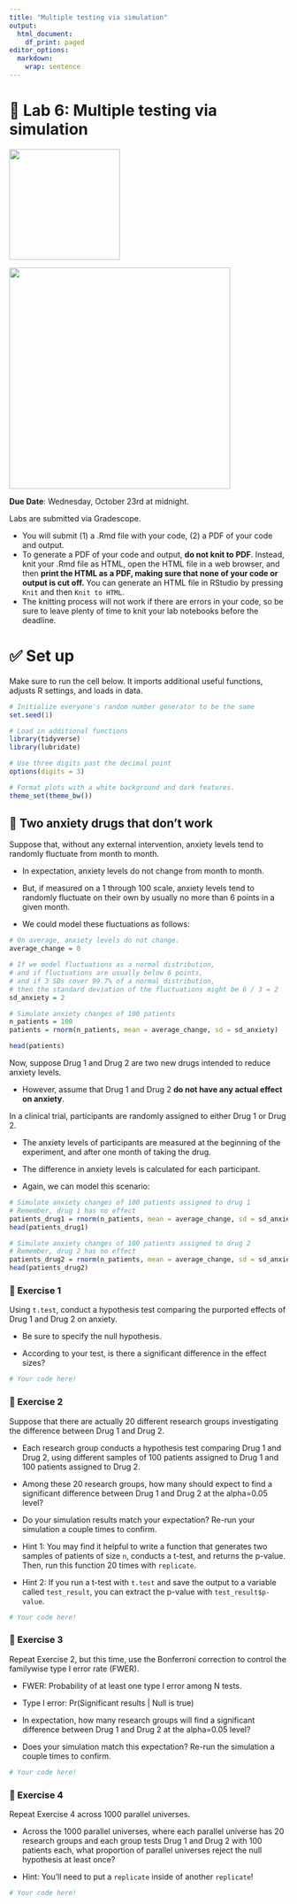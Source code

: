```yaml
---
title: "Multiple testing via simulation"
output:
  html_document:
    df_print: paged
editor_options: 
  markdown: 
    wrap: sentence
---
```


# 🎲 Lab 6: Multiple testing via simulation

<img src="img/wonka.jpeg" width="200"/>\

<img src="img/errors.jpg" width="400"/>\

**Due Date**: Wednesday, October 23rd at midnight.

Labs are submitted via Gradescope.

-   You will submit (1) a .Rmd file with your code, (2) a PDF of your code and output.
-   To generate a PDF of your code and output, **do not knit to PDF**. Instead, knit your .Rmd file as HTML, open the HTML file in a web browser, and then **print the HTML as a PDF, making sure that none of your code or output is cut off.** You can generate an HTML file in RStudio by pressing `Knit` and then `Knit to HTML`.
-   The knitting process will not work if there are errors in your code, so be sure to leave plenty of time to knit your lab notebooks before the deadline.

# ✅ Set up

Make sure to run the cell below.
It imports additional useful functions, adjusts R settings, and loads in data.

```r
# Initialize everyone's random number generator to be the same
set.seed(1)

# Load in additional functions
library(tidyverse)
library(lubridate)

# Use three digits past the decimal point
options(digits = 3)

# Format plots with a white background and dark features.
theme_set(theme_bw())
```

## 💊 Two anxiety drugs that don't work

Suppose that, without any external intervention, anxiety levels tend to randomly fluctuate from month to month.

-   In expectation, anxiety levels do not change from month to month.

-   But, if measured on a 1 through 100 scale, anxiety levels tend to randomly fluctuate on their own by usually no more than 6 points in a given month.

-   We could model these fluctuations as follows:

```r
# On average, anxiety levels do not change.
average_change = 0

# If we model fluctuations as a normal distribution,
# and if fluctuations are usually below 6 points, 
# and if 3 SDs cover 99.7% of a normal distribution,
# then the standard deviation of the fluctuations might be 6 / 3 = 2
sd_anxiety = 2

# Simulate anxiety changes of 100 patients
n_patients = 100
patients = rnorm(n_patients, mean = average_change, sd = sd_anxiety)

head(patients)
```

Now, suppose Drug 1 and Drug 2 are two new drugs intended to reduce anxiety levels.

-   However, assume that Drug 1 and Drug 2 **do not have any actual effect on anxiety**.

In a clinical trial, participants are randomly assigned to either Drug 1 or Drug 2.

-   The anxiety levels of participants are measured at the beginning of the experiment, and after one month of taking the drug.

-   The difference in anxiety levels is calculated for each participant.

-   Again, we can model this scenario:

```r
# Simulate anxiety changes of 100 patients assigned to drug 1
# Remember, drug 1 has no effect
patients_drug1 = rnorm(n_patients, mean = average_change, sd = sd_anxiety)
head(patients_drug1)

# Simulate anxiety changes of 100 patients assigned to drug 2
# Remember, drug 2 has no effect
patients_drug2 = rnorm(n_patients, mean = average_change, sd = sd_anxiety)
head(patients_drug2)
```

### 🚀 Exercise 1

Using `t.test`, conduct a hypothesis test comparing the purported effects of Drug 1 and Drug 2 on anxiety.

-   Be sure to specify the null hypothesis.

-   According to your test, is there a significant difference in the effect sizes?

```r
# Your code here!

```

### 🚀 Exercise 2

Suppose that there are actually 20 different research groups investigating the difference between Drug 1 and Drug 2.

-   Each research group conducts a hypothesis test comparing Drug 1 and Drug 2, using different samples of 100 patients assigned to Drug 1 and 100 patients assigned to Drug 2.

-   Among these 20 research groups, how many should expect to find a significant difference between Drug 1 and Drug 2 at the alpha=0.05 level?

-   Do your simulation results match your expectation? Re-run your simulation a couple times to confirm.

-   Hint 1: You may find it helpful to write a function that generates two samples of patients of size `n`, conducts a t-test, and returns the p-value.
    Then, run this function 20 times with `replicate`.

-   Hint 2: If you run a t-test with `t.test` and save the output to a variable called `test_result`, you can extract the p-value with `test_result$p-value`.

```r
# Your code here!


```

### 🚀 Exercise 3

Repeat Exercise 2, but this time, use the Bonferroni correction to control the familywise type I error rate (FWER).

- FWER: Probability of at least one type I error among N tests. 

- Type I error: Pr(Significant results | Null is true)

-   In expectation, how many research groups will find a significant difference between Drug 1 and Drug 2 at the alpha=0.05 level?

-   Does your simulation match this expectation? Re-run the simulation a couple times to confirm.

```r
# Your code here!

```

### 🚀 Exercise 4

Repeat Exercise 4 across 1000 parallel universes.

-   Across the 1000 parallel universes, where each parallel universe has 20 research groups and each group tests Drug 1 and Drug 2 with 100 patients each, what proportion of parallel universes reject the null hypothesis at least once?

-   Hint: You'll need to put a `replicate` inside of another `replicate`!

```r
# Your code here!

```
